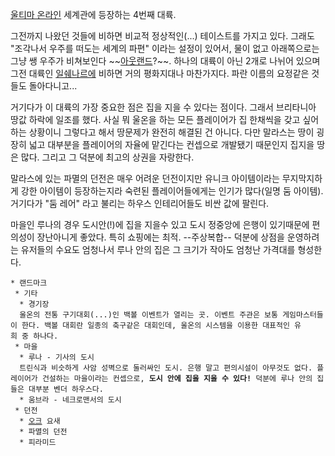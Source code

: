 [[울티마 온라인]] 세계관에 등장하는 4번째 대륙.

그전까지 나왔던 것들에 비하면 비교적 정상적인(...) 테이스트를 가지고 있다. 그래도 "조각나서 우주를 떠도는 세계의 파편" 이라는 설정이 있어서, 물이 없고 아래쪽으로는 그냥 쌩 우주가 비쳐보인다 ~~[[아웃랜드]]?~~. 하나의 대륙이 아닌 2개로 나뉘어 있으며 그전 대륙인 [[일쉐나르]]에 비하면 거의 평화지대나 마찬가지다. 파란 이름의 요정같은 것들도 돌아다니고...

거기다가 이 대륙의 가장 중요한 점은 집을 지을 수 있다는 점이다. 그래서 브리타니아 땅값 하락에 일조를 했다. 사실 뭐 울온을 하는 모든 플레이어가 집 한채씩을 갖고 싶어하는 상황이니 그렇다고 해서 땅문제가 완전히 해결된 건 아니다. 다만 말라스는 땅이 굉장히 넓고 대부분을 플레이어의 자율에 맡긴다는 컨셉으로 개발됐기 때문인지 집지을 땅은 많다. 그리고 그 덕분에 최고의 상권을 자랑한다.

말라스에 있는 파멸의 던전은 매우 어려운 던전이지만 유니크 아이템이라는 무지막지하게 강한 아이템이 등장하는지라 숙련된 플레이어들에게는 인기가 많다(일명 둠 아이템). 거기다가 "둠 레어" 라고 불리는 하우스 인테리어들도 비싼 값에 팔린다.

마을인 루나의 경우 도시안(!)에 집을 지을수 있고 도시 정중앙에 은행이 있기때문에 편의성이 장난아니게 좋았다. 특히 쇼핑에는 최적. --주상복합-- 덕분에 상점을 운영하려는 유저들의 수요도 엄청나서 루나 안의 집은 그 크기가 작아도 엄청난 가격대를 형성한다.


 * 랜드마크
  * 기타
   * 경기장
   울온의 전통 구기대회(...)인 백볼 이벤트가 열리는 곳. 이벤트 주관은 보통 게임마스터들이 한다. 백볼 대회란 일종의 축구같은 대회인데, 울온의 시스템을 이용한 대표적인 유희 중 하나다.
  * 마을
   * 루나 - 기사의 도시
   트린식과 비슷하게 사암 성벽으로 둘러싸인 도시. 은행 말고 편의시설이 아무것도 없다. 플레이어가 건설하는 마을이라는 컨셉으로, '''도시 안에 집을 지을 수 있다!''' 덕분에 루나 안의 집들은 대부분 벤더 하우스다.
   * 움브라 - 네크로맨서의 도시
  * 던전
   * [[오크]] 요새
   * 파멸의 던전
   * 피라미드
